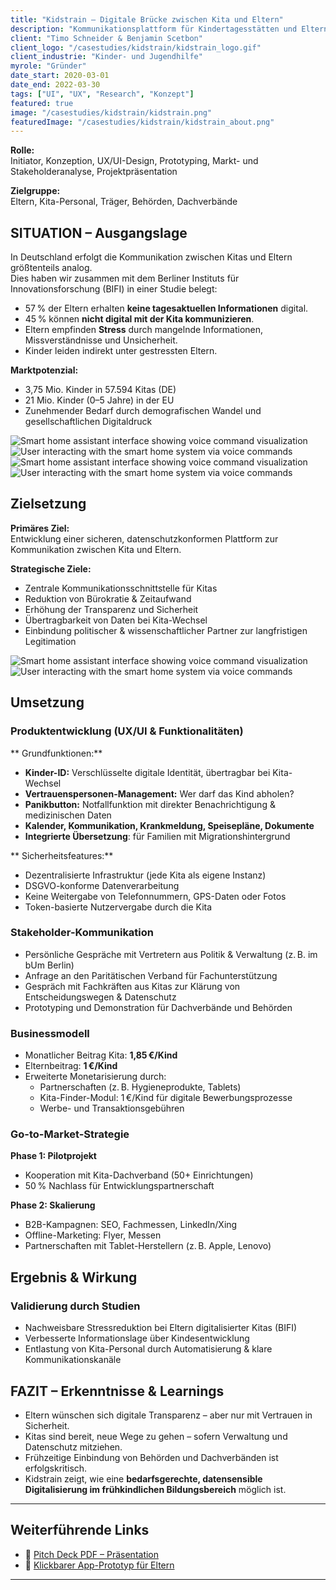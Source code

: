 ```yaml
---
title: "Kidstrain – Digitale Brücke zwischen Kita und Eltern"
description: "Kommunikationsplattform für Kindertagesstätten und Eltern"
client: "Timo Schneider & Benjamin Scetbon"
client_logo: "/casestudies/kidstrain/kidstrain_logo.gif"
client_industrie: "Kinder- und Jugendhilfe"
myrole: "Gründer"
date_start: 2020-03-01
date_end: 2022-03-30
tags: ["UI", "UX", "Research", "Konzept"]
featured: true
image: "/casestudies/kidstrain/kidstrain.png"
featuredImage: "/casestudies/kidstrain/kidstrain_about.png"
---
```


**Rolle:**  
Initiator, Konzeption, UX/UI-Design, Prototyping, Markt- und Stakeholderanalyse, Projektpräsentation

**Zielgruppe:**  
Eltern, Kita-Personal, Träger, Behörden, Dachverbände

## SITUATION – Ausgangslage

In Deutschland erfolgt die Kommunikation zwischen Kitas und Eltern größtenteils analog.  
Dies haben wir zusammen mit dem Berliner Instituts für Innovationsforschung (BIFI) in einer Studie belegt:

- 57 % der Eltern erhalten **keine tagesaktuellen Informationen** digital.  
- 45 % können **nicht digital mit der Kita kommunizieren**.  
- Eltern empfinden **Stress** durch mangelnde Informationen, Missverständnisse und Unsicherheit.  
- Kinder leiden indirekt unter gestressten Eltern.

**Marktpotenzial:**

- 3,75 Mio. Kinder in 57.594 Kitas (DE)
- 21 Mio. Kinder (0–5 Jahre) in der EU
- Zunehmender Bedarf durch demografischen Wandel und gesellschaftlichen Digitaldruck

<div class="relative -mx-4 my-8 md:-mx-8 lg:-mx-[120px]">
  <div class="grid grid-cols-1 gap-4 md:grid-cols-2">
    <Image
      src="/casestudies/kidstrain/survey1.png"
      alt="Smart home assistant interface showing voice command visualization"
      width={460}
      height={400}
      class="w-full rounded-lg object-cover"
    />
    <Image
      src="/casestudies/kidstrain/survey2.png"
      alt="User interacting with the smart home system via voice commands"
      width={460}
      height={400}
      class="w-full rounded-lg object-cover"
    />
        <Image
      src="/casestudies/kidstrain/survey3.png"
      alt="Smart home assistant interface showing voice command visualization"
      width={460}
      height={400}
      class="w-full rounded-lg object-cover"
    />
    <Image
      src="/casestudies/kidstrain/survey4.png"
      alt="User interacting with the smart home system via voice commands"
      width={460}
      height={400}
      class="w-full rounded-lg object-cover"
    />
  </div>
</div>

## Zielsetzung

**Primäres Ziel:**  
Entwicklung einer sicheren, datenschutzkonformen Plattform zur Kommunikation zwischen Kita und Eltern.

**Strategische Ziele:**

- Zentrale Kommunikationsschnittstelle für Kitas
- Reduktion von Bürokratie & Zeitaufwand
- Erhöhung der Transparenz und Sicherheit
- Übertragbarkeit von Daten bei Kita-Wechsel
- Einbindung politischer & wissenschaftlicher Partner zur langfristigen Legitimation


<div class="relative -mx-4 my-8 md:-mx-8 lg:-mx-[120px]">
  <div class="grid grid-cols-1 gap-4 md:grid-cols-2">
    <Image
      src="/casestudies/kidstrain/kidstrain_course.png"
      alt="Smart home assistant interface showing voice command visualization"
      width={460}
      height={400}
      class="w-full rounded-lg object-cover"
    />
    <Image
      src="/casestudies/kidstrain/kidstrain_features.png"
      alt="User interacting with the smart home system via voice commands"
      width={460}
      height={400}
      class="w-full rounded-lg object-cover"
    />
  </div>
</div>

## Umsetzung

### Produktentwicklung (UX/UI & Funktionalitäten)

** Grundfunktionen:**

- **Kinder-ID:** Verschlüsselte digitale Identität, übertragbar bei Kita-Wechsel  
- **Vertrauenspersonen-Management:** Wer darf das Kind abholen?  
- **Panikbutton:** Notfallfunktion mit direkter Benachrichtigung & medizinischen Daten  
- **Kalender, Kommunikation, Krankmeldung, Speisepläne, Dokumente**  
- **Integrierte Übersetzung**: für Familien mit Migrationshintergrund  

** Sicherheitsfeatures:**

- Dezentralisierte Infrastruktur (jede Kita als eigene Instanz)  
- DSGVO-konforme Datenverarbeitung  
- Keine Weitergabe von Telefonnummern, GPS-Daten oder Fotos  
- Token-basierte Nutzervergabe durch die Kita

### Stakeholder-Kommunikation

- Persönliche Gespräche mit Vertretern aus Politik & Verwaltung (z. B. im bUm Berlin)  
- Anfrage an den Paritätischen Verband für Fachunterstützung  
- Gespräch mit Fachkräften aus Kitas zur Klärung von Entscheidungswegen & Datenschutz  
- Prototyping und Demonstration für Dachverbände und Behörden  

### Businessmodell

- Monatlicher Beitrag Kita: **1,85 €/Kind**  
- Elternbeitrag: **1 €/Kind**
- Erweiterte Monetarisierung durch:
  - Partnerschaften (z. B. Hygieneprodukte, Tablets)
  - Kita-Finder-Modul: 1 €/Kind für digitale Bewerbungsprozesse
  - Werbe- und Transaktionsgebühren

### Go-to-Market-Strategie

**Phase 1: Pilotprojekt**
- Kooperation mit Kita-Dachverband (50+ Einrichtungen)
- 50 % Nachlass für Entwicklungspartnerschaft

**Phase 2: Skalierung**
- B2B-Kampagnen: SEO, Fachmessen, LinkedIn/Xing
- Offline-Marketing: Flyer, Messen
- Partnerschaften mit Tablet-Herstellern (z. B. Apple, Lenovo)



## Ergebnis & Wirkung

### Validierung durch Studien

- Nachweisbare Stressreduktion bei Eltern digitalisierter Kitas (BIFI)
- Verbesserte Informationslage über Kindesentwicklung
- Entlastung von Kita-Personal durch Automatisierung & klare Kommunikationskanäle

## FAZIT – Erkenntnisse & Learnings

- Eltern wünschen sich digitale Transparenz – aber nur mit Vertrauen in Sicherheit.
- Kitas sind bereit, neue Wege zu gehen – sofern Verwaltung und Datenschutz mitziehen.
- Frühzeitige Einbindung von Behörden und Dachverbänden ist erfolgskritisch.
- Kidstrain zeigt, wie eine **bedarfsgerechte, datensensible Digitalisierung im frühkindlichen Bildungsbereich** möglich ist.

---

## Weiterführende Links

- 📄 [Pitch Deck PDF – Präsentation](https://docs.google.com/document/d/1TQW19qGzlROgteDz4MOw4YUxQ4KYBe4uJprG7yYNZAE/edit?usp=sharing)
- 📱 [Klickbarer App-Prototyp für Eltern](https://www.figma.com/proto/KrAWenBje66lYLOuiAsxHk/V2-APP?node-id=1394%3A1&viewport=360%2C-200%2C0.5&scaling=scale-down)

---

